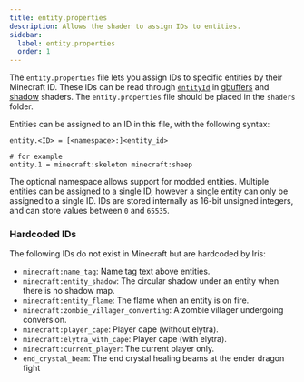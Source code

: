 ```yaml
---
title: entity.properties
description: Allows the shader to assign IDs to entities.
sidebar:
  label: entity.properties
  order: 1
---
```


The `entity.properties` file lets you assign IDs to specific entities by their Minecraft ID. These IDs can be read through [`entityId`](/current/reference/uniforms/id#entityid) in [gbuffers](/current/reference/programs/gbuffers) and [shadow](/current/reference/programs/shadow) shaders. The `entity.properties` file should be placed in the `shaders` folder.

Entities can be assigned to an ID in this file, with the following syntax:
```properties title=entity.properties
entity.<ID> = [<namespace>:]<entity_id>

# for example
entity.1 = minecraft:skeleton minecraft:sheep
```

The optional namespace allows support for modded entities. Multiple entities can be assigned to a single ID, however a single entity can only be assigned to a single ID. IDs are stored internally as 16-bit unsigned integers, and can store values between `0` and `65535`.

### Hardcoded IDs
The following IDs do not exist in Minecraft but are hardcoded by Iris:
- `minecraft:name_tag`: Name tag text above entities.
- `minecraft:entity_shadow`: The circular shadow under an entity when there is no shadow map.
- `minecraft:entity_flame`: The flame when an entity is on fire.
- `minecraft:zombie_villager_converting`: A zombie villager undergoing conversion.
- `minecraft:player_cape`: Player cape (without elytra).
- `minecraft:elytra_with_cape`: Player cape (with elytra).
- `minecraft:current_player`: The current player only.
- `end_crystal_beam`: The end crystal healing beams at the ender dragon fight
